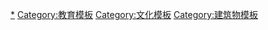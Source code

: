 [[Category:图书馆|*]]
[[Category:教育模板|Category:教育模板]]
[[Category:文化模板|Category:文化模板]]
[[Category:建筑物模板|Category:建筑物模板]]